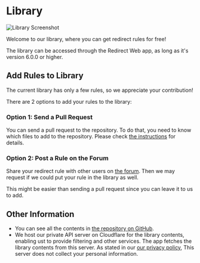 # Library

![Library Screenshot](/img/library-screenshot.webp)

Welcome to our library, where you can get redirect rules for free!

The library can be accessed through the Redirect Web app, as long as it's version 6.0.0 or higher.

## Add Rules to Library

The current library has only a few rules, so we appreciate your contribution!

There are 2 options to add your rules to the library:

### Option 1: Send a Pull Request

You can send a pull request to the repository. To do that, you need to know which files to add to the repository. Please check [the instructions](https://github.com/mshibanami/redirect-web/blob/main/library/README.md) for details.

### Option 2: Post a Rule on the Forum

Share your redirect rule with other users on [the forum](https://github.com/mshibanami/redirect-web/discussions/categories/redirect-rules). Then we may request if we could put your rule in the library as well.

This might be easier than sending a pull request since you can leave it to us to add.

## Other Information

- You can see all the contents in [the repository on GitHub](https://github.com/mshibanami/redirect-web/tree/main/library).
- We host our private API server on Cloudflare for the library contents, enabling ust to provide filtering and other services. The app fetches the library contents from this server. As stated in our [our privacy policy](/privacy-policy), This server does not collect your personal information.
